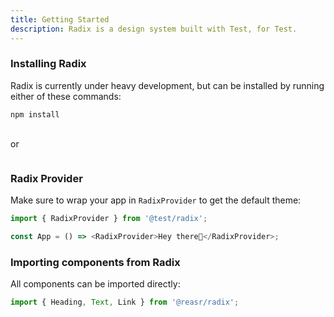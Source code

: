 ```yaml
---
title: Getting Started
description: Radix is a design system built with Test, for Test.
---
```


<!-- Radix is a Component Library built on top of [Radix System](/docs/radix-system). -->

### Installing Radix

Radix is currently under heavy development, but can be installed by running either of these commands:

```
npm install
```

<br />
or

```
```

### Radix Provider

Make sure to wrap your app in `RadixProvider` to get the default theme:

```js
import { RadixProvider } from '@test/radix';

const App = () => <RadixProvider>Hey there👋</RadixProvider>;
```

### Importing components from Radix

All components can be imported directly:

```js
import { Heading, Text, Link } from '@reasr/radix';
```
